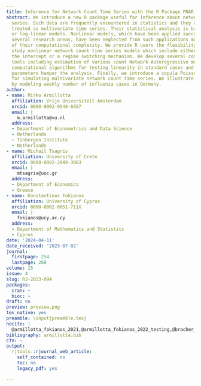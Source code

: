 ```yaml
---
title: Inference for Network Count Time Series with the R Package PNAR
abstract: We introduce a new R package useful for inference about network count time
  series. Such data are frequently encountered in statistics and they are usually
  treated as multivariate time series. Their statistical analysis is based on linear
  or log-linear models. Nonlinear models, which have been applied successfully in
  several research areas, have been neglected from such applications mainly because
  of their computational complexity. We provide R users the flexibility to fit and
  study nonlinear network count time series models which include either a drift in
  the intercept or a regime switching mechanism. We develop several computational
  tools including estimation of various count Network Autoregressive models and fast
  computational algorithms for testing linearity in standard cases and when non-identifiable
  parameters hamper the analysis. Finally, we introduce a copula Poisson algorithm
  for simulating multivariate network count time series. We illustrate the methodology
  by modeling weekly number of influenza cases in Germany.
author:
- name: Mirko Armillotta
  affiliation: Vrije Universiteit Amsterdam
  orcid: 0000-0002-0548-6957
  email: |
    m.armillotta@vu.nl
  address:
  - Department of Econometrics and Data Science
  - Netherlands
  - Tinbergen Institute
  - Netherlands
- name: Michail Tsagris
  affiliation: University of Crete
  orcid: 0000-0002-2049-3063
  email: |
    mtsagris@uoc.gr
  address:
  - Department of Economics
  - Greece
- name: Konstantinos Fokianos
  affiliation: University of Cyprus
  orcid: 0000-0002-0051-711X
  email: |
    fokianos@ucy.ac.cy
  address:
  - Department of Mathematics and Statistics
  - Cyprus
date: '2024-04-11'
date_received: '2023-07-02'
journal:
  firstpage: 254
  lastpage: 268
volume: 15
issue: 4
slug: RJ-2023-094
packages:
  cran: ~
  bioc: ~
draft: no
preview: preview.png
tex_native: yes
preamble: \input{preamble.tex}
nocite: |
  @armillotta_fokianos_2021,@armillotta_fokianos_2022_testing,@bracher_2020endemic,@brent1972algorithms,@csardi_2006,@davies_1987,@erdos_1959,@fokianos_2021,@fok2020,@GenestandNeslehova(2007),@gourieroux1984pseudo,@hansen_1996,@held_etal_2012,@held_etal_2005,@sureveillance_rpackage,@Knightetal(2020),@kraft1994algorithm,@gnar_rpackage,@Meyer_etal_2014,@Meyer_etal_2017,@pan2001,@Rfast,@Rfast2,@paul_etal_2011,@paul_etal_2008,@armillotta_et_al_rpackage_2022,@wang1987,@wedderburn1974quasi,@nloptr_2022,@zhu2017
bibliography: armillotta.bib
CTV: ~
output:
  rjtools::rjournal_web_article:
    self_contained: no
    toc: no
    legacy_pdf: yes

---
```

```{=latex}
\input{RJ-2023-094-src.tex}
```
